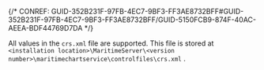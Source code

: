 

{/* CONREF: GUID-352B231F-97FB-4EC7-9BF3-FF3AE8732BFF#GUID-352B231F-97FB-4EC7-9BF3-FF3AE8732BFF/GUID-5150FCB9-874F-40AC-AEEA-BDF44769D7DA  */}

All values in the `crs.xml`  file are supported. This file is stored at `<installation location>\MaritimeServer\<version number>\maritimechartservice\controlfiles\crs.xml` .
